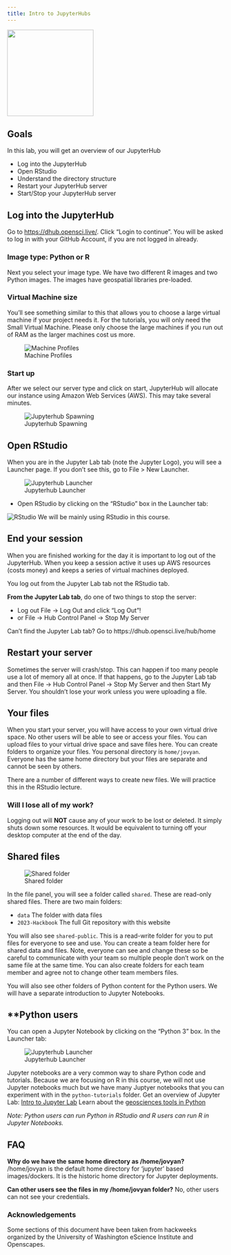 ```yaml
---
title: Intro to JupyterHubs
---
```


![](./img/jhub-logo.png){width=200px}

::: {.callout-note icon=false}

## Goals

In this lab, you will get an overview of our JupyterHub

 * Log into the JupyterHub
 * Open RStudio
 * Understand the directory structure
 * Restart your JupyterHub server
 * Start/Stop your JupyterHub server

:::


## Log into the JupyterHub

Go to <https://dhub.opensci.live/>. Click "Login to continue". You will be asked to log in with your GitHub Account, if you are not logged in already.


### Image type: Python or R

Next you select your image type. We have two different R images and two Python images. The images have geospatial libraries pre-loaded.

### Virtual Machine size

You'll see something similar to this that allows you to choose a large virtual machine if your project needs it. For the tutorials, you will only need the Small Virtual Machine. Please only choose the large machines if you run out of RAM as the larger machines cost us more.

![Machine Profiles](./img/servers.png)

### Start up

After we select our server type and click on start, JupyterHub will allocate our instance using Amazon Web Services (AWS). This may take several minutes. 

![Jupyterhub Spawning](./img/spawning.png)


## Open RStudio

When you are in the Jupyter Lab tab (note the Jupyter Logo), you will see a Launcher page. If you don't see this, go to File > New Launcher.

![Jupyterhub Launcher](./img/jhub-launcher.png)

* Open RStudio by clicking on the "RStudio" box in the Launcher tab:

![RStudio](./img/rstudio.png)
We will be mainly using RStudio in this course. 

## End your session

When you are finished working for the day it is important to log out of the JupyterHub.  When you keep a session active it uses up AWS resources (costs money) and keeps a series of virtual machines deployed.

::: {.callout-caution}

You log out from the Jupyter Lab tab not the RStudio tab.
:::

**From the Jupyter Lab tab**, do one of two things to stop the server:

* Log out File -> Log Out and click "Log Out"!
* or File -> Hub Control Panel -> Stop My Server

::: {.callout-tip}

Can't find the Jupyter Lab tab? Go to https://dhub.opensci.live/hub/home
:::

## Restart your server

Sometimes the server will crash/stop. This can happen if too many people use a lot of memory all at once. If that happens, go to the Jupyter Lab tab and then File -> Hub Control Panel -> Stop My Server and then Start My Server. You shouldn't lose your work unless you were uploading a file.

## Your files

When you start your server, you will have access to your own virtual drive space. No other users will be able to see or access your files. You can upload files to your virtual drive space and save files here. You can create folders to organize your files. You personal directory is `home/jovyan`. Everyone has the same home directory but your files are separate and cannot be seen by others.

There are a number of different ways to create new files. We will practice this in the RStudio lecture.

### Will I lose all of my work?

Logging out will **NOT** cause any of your work to be lost or deleted. It simply shuts down some resources. It would be equivalent to turning off your desktop computer at the end of the day.

## Shared files


![Shared folder](./img/shared-folder.png)

In the file panel, you will see a folder called `shared`. These are read-only shared files. There are two main folders:

* `data` The folder with data files
* `2023-Hackbook` The full Git repository with this website

You will also see `shared-public`. This is a read-write folder for you to put files for everyone to see and use. You can create a team folder here for shared data and files.  Note, everyone can see and change these so be careful to communicate with your team so multiple people don't work on the same file at the same time. You can also create folders for each team member and agree not to change other team members files.

You will also see other folders of Python content for the Python users. We will have a separate introduction to Jupyter Notebooks.


## **Python users

You can open a Jupyter Notebook by clicking on the "Python 3" box. In the Launcher tab:

![Jupyterhub Launcher](./img/jhub-launcher.png)

Jupyter notebooks are a very common way to share Python code and tutorials. Because we are focusing on R in this course, we will not use Jupyter notebooks much but we have many Juptyer notebooks that you can experiment with in the `python-tutorials` folder. Get an overview of Jupyter Lab: [Intro to Jupyter Lab](./content/jupyter-notebooks.html) Learn about the [geosciences tools in Python](https://foundations.projectpythia.org)

*Note: Python users can run Python in RStudio and R users can run R in Jupyter Notebooks.*


## FAQ

**Why do we have the same home directory as /home/jovyan?** /home/jovyan is the default home directory for 'jupyter' based images/dockers. It is the historic home directory for Jupyter deployments. 

**Can other users see the files in my /home/jovyan folder?** No, other users can not see your credentials.


### Acknowledgements

Some sections of this document have been taken from  hackweeks organized by the University of Washington eScience Institute and Openscapes.


